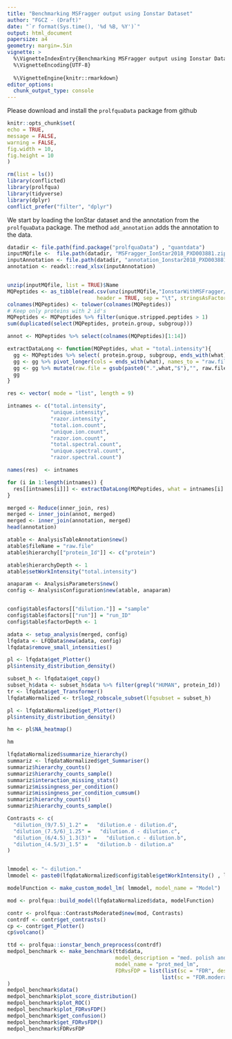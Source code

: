 ```yaml
---
title: "Benchmarking MSFragger output using Ionstar Dataset"
author: "FGCZ - (Draft)"
date: "`r format(Sys.time(), '%d %B, %Y')`"
output: html_document
papersize: a4
geometry: margin=.5in
vignette: >
  %\VignetteIndexEntry{Benchmarking MSFragger output using Ionstar Dataset} 
  %\VignetteEncoding{UTF-8}
  
  %\VignetteEngine{knitr::rmarkdown}
editor_options: 
  chunk_output_type: console
---
```


Please download and install the `prolfquaData` package from github

```r
knitr::opts_chunk$set(
echo = TRUE,
message = FALSE,
warning = FALSE,
fig.width = 10,
fig.height = 10
)
```

```r
rm(list = ls())
library(conflicted)
library(prolfqua)
library(tidyverse)
library(dplyr)
conflict_prefer("filter", "dplyr")

```

We start by loading the IonStar dataset and the annotation from the `prolfquaData` package. The method `add_annotation` adds the annotation to the data.

```r
datadir <- file.path(find.package("prolfquaData") , "quantdata")
inputMQfile <-  file.path(datadir, "MSFragger_IonStar2018_PXD003881.zip")
inputAnnotation <- file.path(datadir, "annotation_Ionstar2018_PXD003881.xlsx")
annotation <- readxl::read_xlsx(inputAnnotation)


unzip(inputMQfile, list = TRUE)$Name
MQPeptides <- as_tibble(read.csv(unz(inputMQfile,"IonstarWithMSFragger/combined_protein.tsv"),
                             header = TRUE, sep = "\t", stringsAsFactors = FALSE))
colnames(MQPeptides) <- tolower(colnames(MQPeptides))
# Keep only proteins with 2 id's
MQPeptides <- MQPeptides %>% filter(unique.stripped.peptides > 1)
sum(duplicated(select(MQPeptides, protein.group, subgroup)))

annot <- MQPeptides %>% select(colnames(MQPeptides)[1:14]) 

extractDataLong <- function(MQPeptides, what = "total.intensity"){
  gg <- MQPeptides %>% select( protein.group, subgroup, ends_with(what))
  gg <- gg %>% pivot_longer(cols = ends_with(what), names_to = "raw.file",values_to = what)
  gg <- gg %>% mutate(raw.file = gsub(paste0(".",what,"$"),"", raw.file))
  gg
}

res <- vector( mode = "list", length = 9)

intnames <- c("total.intensity",
              "unique.intensity",
              "razor.intensity",
              "total.ion.count",
              "unique.ion.count",
              "razor.ion.count",
              "total.spectral.count",
              "unique.spectral.count", 
              "razor.spectral.count")

names(res)  <- intnames

for (i in 1:length(intnames)) {
  res[[intnames[i]]] <- extractDataLong(MQPeptides, what = intnames[i] )
}

merged <- Reduce(inner_join, res)
merged <- inner_join(annot, merged)
merged <- inner_join(annotation, merged)
head(annotation)

```

```r

atable <- AnalysisTableAnnotation$new()
atable$fileName = "raw.file"
atable$hierarchy[["protein_Id"]] <- c("protein")

atable$hierarchyDepth <- 1
atable$setWorkIntensity("total.intensity")

anaparam <- AnalysisParameters$new()
config <- AnalysisConfiguration$new(atable, anaparam)


config$table$factors[["dilution."]] = "sample"
config$table$factors[["run"]] = "run_ID"
config$table$factorDepth <- 1

adata <- setup_analysis(merged, config)
lfqdata <- LFQData$new(adata, config)
lfqdata$remove_small_intensities()
```

```r
pl <- lfqdata$get_Plotter()
pl$intensity_distribution_density()

subset_h <- lfqdata$get_copy()
subset_h$data <- subset_h$data %>% filter(grepl("HUMAN", protein_Id))
tr <- lfqdata$get_Transformer()
lfqdataNormalized <- tr$log2_robscale_subset(lfqsubset = subset_h)

pl <- lfqdataNormalized$get_Plotter()
pl$intensity_distribution_density()

hm <- pl$NA_heatmap()
```

```r
hm
```

```r
lfqdataNormalized$summarize_hierarchy()
summariz <- lfqdataNormalized$get_Summariser()
summariz$hierarchy_counts()
summariz$hierarchy_counts_sample()
summariz$interaction_missing_stats()
summariz$missingness_per_condition()
summariz$missingness_per_condition_cumsum()
summariz$hierarchy_counts()
summariz$hierarchy_counts_sample()

```

```r
Contrasts <- c(
  "dilution_(9/7.5)_1.2" =   "dilution.e - dilution.d",
  "dilution_(7.5/6)_1.25" =   "dilution.d - dilution.c",
  "dilution_(6/4.5)_1.3(3)" =   "dilution.c - dilution.b",
  "dilution_(4.5/3)_1.5" =   "dilution.b - dilution.a"
)


lmmodel <- "~ dilution."
lmmodel <- paste0(lfqdataNormalized$config$table$getWorkIntensity() , lmmodel)

modelFunction <- make_custom_model_lm( lmmodel, model_name = "Model")

mod <- prolfqua::build_model(lfqdataNormalized$data, modelFunction)

contr <- prolfqua::ContrastsModerated$new(mod, Contrasts)
contrdf <- contr$get_contrasts()
cp <- contr$get_Plotter()
cp$volcano()

```

```r
ttd <- prolfqua::ionstar_bench_preprocess(contrdf)
medpol_benchmark <- make_benchmark(ttd$data,
                                   model_description = "med. polish and lm. density",
                                   model_name = "prot_med_lm",
                                   FDRvsFDP = list(list(sc = "FDR", desc = FALSE),
                                                  list(sc = "FDR.moderated", desc = FALSE))
)
medpol_benchmark$data()
medpol_benchmark$plot_score_distribution()
medpol_benchmark$plot_ROC()
medpol_benchmark$plot_FDRvsFDP()
medpol_benchmark$get_confusion()
medpol_benchmark$get_FDRvsFDP()
medpol_benchmark$FDRvsFDP

```
